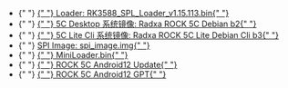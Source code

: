 
<ul>
  <li style={{ display: `${props.loader ? "block" : "none"}` }}>
    {" "}
    <a href="https://dl.radxa.com/rock5/sw/images/loader/rock-5a/rk3588_spl_loader_v1.15.113.bin">
      {" "}
      Loader: RK3588_SPL_Loader_v1.15.113.bin{" "}
    </a>
  </li>
  <li style={{ display: `${props.system_img ? "block" : "none"}` }}>
    {" "}
    <a href="https://github.com/radxa-build/rock-5c/releases/download/b2/rock-5c_debian_bullseye_kde_b2.img.xz">
      {" "}
      5C Desktop 系统镜像: Radxa ROCK 5C Debian b2{" "}
    </a>
  </li>
  <li style={{ display: `${props.lite_system_img ? "block" : "none"}` }}>
    {" "}
    <a href="https://github.com/radxa-build/rock-5c/releases/download/b3/rock-5c_debian_bullseye_cli_b3.img.xz">
      {" "}
      5C Lite Cli 系统镜像: Radxa ROCK 5C Lite Debian Cli b3{" "}
    </a>
  </li>
  <li style={{ display: `${props.spi_img ? "block" : "none"}` }}>
    {" "}
    <a
      href="https://dl.radxa.com/rock5/5c/images/loader/spi/rock-5c-spi-image-20240528.img"
      alt="spi image"
    >
      SPI Image: spi_image.img{" "}
    </a>
  </li>
  <li style={{ display: `${props.miniloader ? "block" : "none"}` }}>
    {" "}
    <a
      href="https://dl.radxa.com/rock5/5itx/images/MiniLoaderAll.bin"
      alt="MiniLoader"
    >
      {" "}
      MiniLoader.bin{" "}
    </a>
  </li>
  <li style={{ display: `${props.android12_update ? "block" : "none"}` }}>
    {" "}
    <a
      href="https://github.com/radxa/manifests/releases/download/radxa-rock5c-20240606/ROCK5C_Android12_20240606_update.zip"
      alt="android12_update"
    >
      {" "}
      ROCK 5C Android12 Update{" "}
    </a>
  </li>
  <li style={{ display: `${props.android12_gpt ? "block" : "none"}` }}>
    {" "}
    <a
      href="https://github.com/radxa/manifests/releases/download/radxa-rock5c-20240606/ROCK5C_Android12_20240606_gpt.zip"
      alt="android12_gpt"
    >
      {" "}
      ROCK 5C Android12 GPT{" "}
    </a>
  </li>
</ul>
